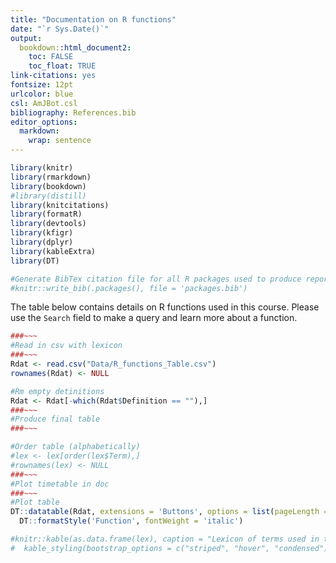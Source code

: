 ```yaml
---
title: "Documentation on R functions"
date: "`r Sys.Date()`"
output:
  bookdown::html_document2: 
    toc: FALSE
    toc_float: TRUE
link-citations: yes
fontsize: 12pt
urlcolor: blue
csl: AmJBot.csl
bibliography: References.bib
editor_options: 
  markdown: 
    wrap: sentence
---
```


```r
library(knitr)
library(rmarkdown)
library(bookdown)
#library(distill)
library(knitcitations)
library(formatR)
library(devtools)
library(kfigr)
library(dplyr)
library(kableExtra)
library(DT)

#Generate BibTex citation file for all R packages used to produce report
#knitr::write_bib(.packages(), file = 'packages.bib')
```

The table below contains details on R functions used in this course. Please use the `Search` field to make a query and learn more about a function.

```r
###~~~
#Read in csv with lexicon
###~~~
Rdat <- read.csv("Data/R_functions_Table.csv") 
rownames(Rdat) <- NULL

#Rm empty detinitions
Rdat <- Rdat[-which(Rdat$Definition == ""),]
###~~~
#Produce final table
###~~~

#Order table (alphabetically)
#lex <- lex[order(lex$Term),]
#rownames(lex) <- NULL
###~~~
#Plot timetable in doc
###~~~
#Plot table
DT::datatable(Rdat, extensions = 'Buttons', options = list(pageLength = 25, dom = 'Blfrtip', buttons = c('copy', 'csv', 'excel', 'pdf', 'print')), rownames= FALSE) %>%
  DT::formatStyle('Function', fontWeight = 'italic')

#knitr::kable(as.data.frame(lex), caption = "Lexicon of terms used in this course.") %>%
#  kable_styling(bootstrap_options = c("striped", "hover", "condensed"))

``` 
